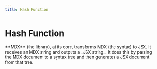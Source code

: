 ```yaml
---
title: Hash Function
---
```



# Hash Function

<Callout emoji="✅">
  **MDX** (the library), at its core, transforms MDX (the syntax) to JSX.
  It receives an MDX string and outputs a _JSX string_. It does this by parsing
  the MDX document to a syntax tree and then generates a JSX document from that tree. 
</Callout>
